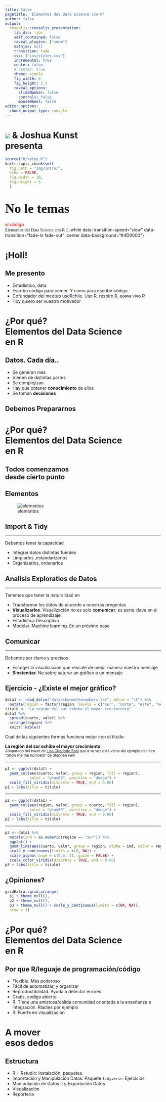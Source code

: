 ```yaml
---
title: false
pagetitle: 'Elementos del Data Science con R'
author: false
output:
  revealjs::revealjs_presentation:
    lib_dir: libs
    self_contained: false
    reveal_plugins: ["zoom"]
    mathjax: null
    transition: fade
    css: ["css/styles.css"]
    incremental: true
    center: false
    # center: true
    theme: simple
    fig_width: 6
    fig_height: 3.5
    reveal_options:
      slideNumber: false
      controls: false
      mouseWheel: false
editor_options: 
  chunk_output_type: console
---
```



# <img class = "imgnone" src="http://dev-data-campfire.pantheonsite.io/wp-content/uploads/2018/03/Assets/Data-Campfire-Logo-white.png"/> & Joshua Kunst <br>presenta { .center data-background="#AFAFAF" data-transition-speed="slow" data-transition="fade-in fade-out" .white}


```r
source("R/setup.R")
knitr::opts_chunk$set(
  fig.path = "img/intro/",
  echo = FALSE,
  fig.width = 10,
  fig.height = 6
  )
```
 
# <span style="font-family: 'Creepster'; font-size: 1.5em">No le temas<br>
<span class="fragment" style="color: red">al código</span></span><br><span style= "font-family: 'Amatic SC', cursive;" class="fragment">Elementos del Data Science con R</span> { .white data-transition-speed="slow" data-transition="fade-in fade-out" .center data-background="#4D0000"}

# ¡Holi! { .left data-background="img/hello.gif" }

## Me presento

- Estadístico<span class="fragment">, data <i class="fa fa-heart" style="color: red"></i></span>
- Escribo código <span class="fragment">para comer</span><span class="fragment">. Y como para escribir código</span>
- Cofundador del meetup use<b style="color:#2569BD">R</b>chile<span class="fragment">. Uso R</span><span class="fragment">, respiro R</span><span class="fragment">, ~~como~~ vivo R</span>
- Hoy quiero ser vuestro motivador<i class="fa fa-exclamation" style="color: darkgreen"></i><i class="fa fa-exclamation" style="color: darkgreen"></i>

## <b></b> { .left data-background="img/yay.gif" }

# ¿Por qué? <br> Elementos del <span class="emp">Data</span> Science<br>en R { .left .center .white data-background="#e51c23" }

## <b></b> { .center data-background="img/data-culture.jpg"}

## Datos. Cada día..

- Se generan más
- Vienen de distintas partes
- Se complejizan
- Hay que obtener __conocimiento__ de ellos
- Se toman __decisiones__

## Debemos Prepararnos { .left .white data-background="img/rocky.gif" }

# ¿Por qué? <br> <span class="emp">Elementos</span> del Data Science<br>en R { .left .center .white data-background="#4CAF50" }

## Todos comenzamos<br>desde cierto punto { .left .center .white data-background="img/karatekid.gif" }

## Elementos

![elementos](img/r4ds_data-science.png)

## Import & Tidy { .left .white data-background="img/import.jpg" }

--- 

Debemos tener la capacidad

- Integrar datos distintas fuentes
- Limpiarlos ,estandarizarlos
- Organizarlos, ordenarlos

## Analisis Exploratios de Datos { .white data-background="img/net.png" }

--- 

Tenemos que tener la naturalidad en

- Transformar los datos de acuerdo a nuestras preguntas
- __Visualizarlos__<span class="fragment">. Visualización no es solo __comunicar__, 
es parte clave en el proceso de aprendizaje</span>
- Estadística Descriptiva
- Modelar<span class="fragment">. Machine learning. En un próximo paso</span>

## Comunicar { .left data-background="img/data-visualization-tools-concept.png" }

--- 

Debemos ser claros y precisos

- Escoger la visualización que rescate de mejor manera nuestro mensaje
- __Sinstenitar__. No sobre saturar un gráfico o un mensaje

## Ejercicio - ¿Existe el mejor gráfico?

```r
data1 <- read_delim("data/showmethenumbers.txt", delim = "\t") %>% 
  mutate(region = factor(region, levels = c("sur", "norte", "este", "oeste")))
titulo <- "La región del sur exhibe el mayor crecimiento"
data1 %>% 
  spread(cuarto, valor) %>% 
  arrange(region) %>% 
  knitr::kable()
```

Cual de las siguientes formas funciona mejor con el títutlo:

<span class="fragment">
__La región del sur exhibe el mayor crecimiento__
<br>
<small>
Adapatado del tweet de [Lisa Charlotte Rost](https://twitter.com/lisacrost/status/948233069110222848)
que a su vez está viene del ejemplo del libro "Show me the numbers" de Stephen Few
</small>
</span>

----

```r
p1 <- ggplot(data1) +
  geom_col(aes(cuarto, valor, group = region, fill = region),
           color = "gray80", position = "dodge") +
  scale_fill_viridis(discrete = TRUE, end = 0.80)
p1 + labs(title = titulo)
```

----

```r
p2 <- ggplot(data1) +
  geom_col(aes(region, valor, group = cuarto, fill = region),
           color = "gray80", position = "dodge") +
  scale_fill_viridis(discrete = TRUE, end = 0.80)
p2 + labs(title = titulo)
```

----

```r
p3 <- data1 %>% 
  mutate(ind = as.numeric(region == "sur")) %>%
  ggplot() +
  geom_line(aes(cuarto, valor, group = region, alpha = ind, color = region), size = 2) +
  scale_y_continuous(limits = c(0, NA)) + 
  scale_alpha(range = c(0.5, 1), guide = FALSE) +
  scale_color_viridis(discrete = TRUE, end = 0.80) 
p3 + labs(title = titulo)
```

## ¿Opiniones?

```r
gridExtra::grid.arrange(
  p1 + theme_null(),
  p2 + theme_null(),
  p3 + theme_null() + scale_y_continuous(limits = c(NA, NA)),
  nrow = 1)
```

# ¿Por qué? <br> Elementos del Data Science<br><span imgclass="emp">en R</span> { .left .center .white data-background="#2569BD" }

## <b></b> { .center data-background="img/Rlogo.png"}

## Por que R/leguaje de programación/código

- Flexible. Más poderoso
- Fácil de automatizar, y organizar
- Reproductibilidad. Ayuda a detectar errores
- Gratis, codigo abierto
- R. Tiene una amistosa/cálida comunidad orientada a la enseñanza e integración. 
Rladies por ejemplo
- R. Fuerte en visualización

# A mover<br>esos dedos{ .right .center .white data-background="img/hacker.gif" }

## Estructura

- R + Rstudio: Instalación, paquetes.
- Importación y Manipulación Datos: Paquete `tidyverse`. Ejercicios
- Manipulación de Datos II y Exportación Datos
- Visualización
- Reportería

